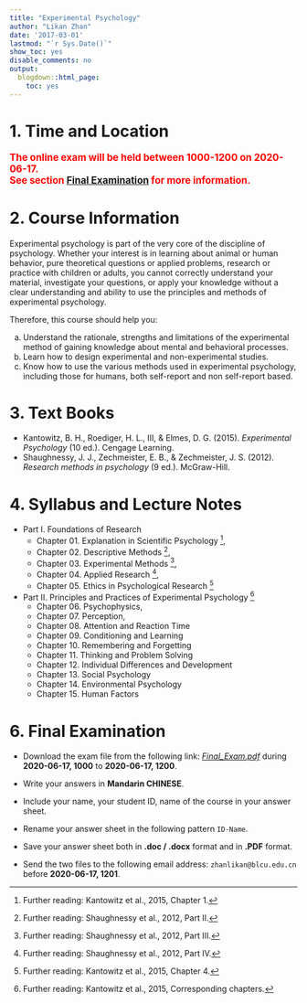 ```yaml
---
title: "Experimental Psychology"
author: "Likan Zhan"
date: '2017-03-01'
lastmod: "`r Sys.Date()`"
show_toc: yes
disable_comments: no
output:
  blogdown::html_page:
    toc: yes
---
```


# 1. Time and Location

<span style="font-weight:bold; color: red; font-size:120%;">
The online exam will be held between 1000-1200 on 2020-06-17. <br>
See section [Final Examination](#final-examination) for more information.
</span>

<!---
<span style="font-weight:bold; color: red; font-size:120%;">
On-site teaching this semester will not be avaliable <br>
until at least April,  <br>
because of the coronavirus outbreak in China.
</span>

- Time: 14:00 - 18:00, Monday
- Location: 119, Teaching Building 5
- Lecturer: Likan Zhan
--->

# 2. Course Information

Experimental psychology is part of the very core of the discipline of psychology. Whether your interest is in learning about animal or human behavior, pure theoretical questions or applied problems, research or practice with children or adults, you cannot correctly understand your material, investigate your questions, or apply your knowledge without a clear understanding and ability to use the principles and methods of experimental psychology. 

Therefore, this course should help you:

  a. Understand the rationale, strengths and limitations of the experimental method of gaining knowledge about mental and behavioral processes.
  b. Learn how to design experimental and non-experimental studies.
  c. Know how to use the various methods used in experimental psychology, including those for humans, both self-report and non self-report based.

# 3. Text Books

- Kantowitz, B. H., Roediger, H. L., III, & Elmes, D. G. (2015). *Experimental Psychology* (10 ed.). Cengage Learning.
- Shaughnessy, J. J., Zechmeister, E. B., & Zechmeister, J. S. (2012). *Research methods in psychology* (9 ed.). McGraw-Hill.

# 4. Syllabus and Lecture Notes

- Part I. Foundations of Research
    - Chapter 01. Explanation in Scientific Psychology 
        ^[Further reading: Kantowitz et al., 2015, Chapter 1.], 
        [<i class="far fa-file-pdf"> \faFilePdf[regular] </i>](https://teachings.likan.info/Experimental-Psychology/CH-01.pdf)
    - Chapter 02. Descriptive Methods 
        ^[Further reading: Shaughnessy et al., 2012, Part II.], 
        [<i class="far fa-file-pdf"> \faFilePdf[regular] </i>](https://teachings.likan.info/Experimental-Psychology/CH-02.pdf)
    - Chapter 03. Experimental Methods 
        ^[Further reading: Shaughnessy et al., 2012, Part III.],
        [<i class="far fa-file-pdf"> \faFilePdf[regular] </i>](https://teachings.likan.info/Experimental-Psychology/CH-03.pdf)
    - Chapter 04. Applied Research 
        ^[Further reading: Shaughnessy et al., 2012, Part IV.],
        [<i class="far fa-file-pdf"> \faFilePdf[regular] </i>](https://teachings.likan.info/Experimental-Psychology/CH-04.pdf)
    - Chapter 05. Ethics in Psychological Research 
        ^[Further reading: Kantowitz et al., 2015, Chapter 4.]

- Part II. Principles and Practices of Experimental Psychology 
        ^[Further reading: Kantowitz et al., 2015, Corresponding chapters.]
    - Chapter 06. Psychophysics,
        [<i class="far fa-file-pdf"> \faFilePdf[regular] </i>](https://teachings.likan.info/Experimental-Psychology/CH-06.pdf)
    - Chapter 07. Perception,
        [<i class="far fa-file-pdf"> \faFilePdf[regular] </i>](https://teachings.likan.info/Experimental-Psychology/CH-07.pdf)
    - Chapter 08. Attention and Reaction Time
    - Chapter 09. Conditioning and Learning
    - Chapter 10. Remembering and Forgetting
    - Chapter 11. Thinking and Problem Solving
    - Chapter 12. Individual Differences and Development
    - Chapter 13. Social Psychology
    - Chapter 14. Environmental Psychology
    - Chapter 15. Human Factors


# 6. Final Examination

  - Download the exam file from the following link: [*Final_Exam.pdf*](https://teachings.likan.info/Experimental-Psychology/XXXX.pdf) during **2020-06-17, 1000** to **2020-06-17, 1200**.
  
  - Write your answers in **Mandarin CHINESE**.

  - Include your name, your student ID, name of the course in your answer sheet.

  - Rename your answer sheet in the following pattern `ID-Name`.

  - Save your answer sheet both in **.doc / .docx** format and in  **.PDF** format.

  - Send the two files to the following email address: `zhanlikan@blcu.edu.cn` before **2020-06-17, 1201**.
